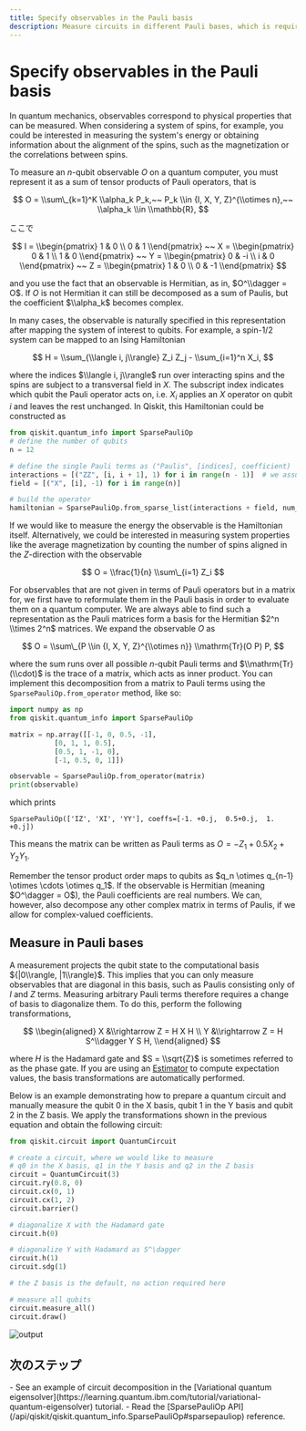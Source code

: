 ```yaml
---
title: Specify observables in the Pauli basis
description: Measure circuits in different Pauli bases, which is required to measure observables that are not diagonal in the computational basis.
---
```


# Specify observables in the Pauli basis

In quantum mechanics, observables correspond to physical properties that can be measured.
When considering a system of spins, for example, you could be interested in measuring the system's energy or obtaining information about the alignment of the spins, such as the magnetization or the correlations between spins.

To measure an $n$-qubit observable $O$ on a quantum computer, you must represent it as a sum of tensor products of Pauli operators, that is

$$
O = \\sum\_{k=1}^K \\alpha_k P_k,~~ P_k \\in {I, X, Y, Z}^{\\otimes n},~~ \\alpha_k \\in \\mathbb{R},
$$

ここで 

$$
I = \\begin{pmatrix}
1 & 0 \\ 0 & 1
\\end{pmatrix}
~~
X = \\begin{pmatrix}
0 & 1 \\ 1 & 0
\\end{pmatrix}
~~
Y = \\begin{pmatrix}
0 & -i \\ i & 0
\\end{pmatrix}
~~
Z = \\begin{pmatrix}
1 & 0 \\ 0 & -1
\\end{pmatrix}
$$

and you use the fact that an observable is Hermitian, as in, $O^\\dagger = O$. If $O$ is not Hermitian it can still be decomposed as a sum of Paulis, but the coefficient $\\alpha_k$ becomes complex.

In many cases, the observable is naturally specified in this representation after mapping the system of interest to qubits.
For example, a spin-1/2 system can be mapped to an Ising Hamiltonian

$$
H = \\sum_{\\langle i, j\\rangle} Z_i Z_j - \\sum_{i=1}^n X_i,
$$

where the indices $\\langle i, j\\rangle$ run over interacting spins and the spins are subject to a transversal field in $X$.
The subscript index indicates which qubit the Pauli operator acts on, i.e. $X_i$ applies an $X$ operator on qubit $i$ and leaves the rest unchanged.
In Qiskit, this Hamiltonian could be constructed as 

```python
from qiskit.quantum_info import SparsePauliOp
# define the number of qubits
n = 12

# define the single Pauli terms as ("Paulis", [indices], coefficient)
interactions = [("ZZ", [i, i + 1], 1) for i in range(n - 1)]  # we assume spins on a 1D line
field = [("X", [i], -1) for i in range(n)]

# build the operator
hamiltonian = SparsePauliOp.from_sparse_list(interactions + field, num_qubits=n)
```

If we would like to measure the energy the observable is the Hamiltonian itself. Alternatively, we could be
interested in measuring system properties like the average magnetization by counting the number of spins 
aligned in the $Z$-direction with the observable

$$
O = \\frac{1}{n} \\sum\_{i=1} Z_i
$$

For observables that are not given in terms of Pauli operators but in a matrix for, we first have to reformulate them
in the Pauli basis in order to evaluate them on a quantum computer.
We are always able to find such a representation as the Pauli matrices form a basis for the Hermitian $2^n \\times 2^n$ matrices.
We expand the observable $O$ as 

$$
O = \\sum\_{P \\in {I, X, Y, Z}^{\\otimes n}} \\mathrm{Tr}(O P) P,
$$

where the sum runs over all possible $n$-qubit Pauli terms and $\\mathrm{Tr}(\\cdot)$ is the trace of a matrix, which acts as inner product.
You can implement this decomposition  from a matrix to Pauli terms using the `SparsePauliOp.from_operator` method, like so:

```python
import numpy as np
from qiskit.quantum_info import SparsePauliOp

matrix = np.array([[-1, 0, 0.5, -1],
		   [0, 1, 1, 0.5],
		   [0.5, 1, -1, 0],
		   [-1, 0.5, 0, 1]])

observable = SparsePauliOp.from_operator(matrix)
print(observable)  
```

which prints

```
SparsePauliOp(['IZ', 'XI', 'YY'], coeffs=[-1. +0.j,  0.5+0.j,  1. +0.j])
```

This means the matrix can be written as Pauli terms as $O = -Z_1 + 0.5 X_2 + Y_2 Y_1$.

<Admonition type="note">
  Remember the tensor product order maps to qubits as $q_n \otimes q_{n-1} \otimes \cdots \otimes q_1$.
</Admonition>

<Admonition type="note">
  If the observable is Hermitian (meaning $O^\dagger = O$), the Pauli coefficients are real numbers.
  We can, however, also decompose any other complex matrix in terms of Paulis, if we allow for complex-valued coefficients.
</Admonition>

## Measure in Pauli bases

A measurement projects the qubit state to the computational basis ${|0\\rangle, |1\\rangle}$. This implies that you can only measure observables that are diagonal in this basis, such as Paulis consisting only of $I$ and $Z$ terms.
Measuring arbitrary Pauli terms therefore requires a change of basis to diagonalize them. To do this, perform the following transformations,

$$
\\begin{aligned}
    X &\\rightarrow Z = H X H \\
    Y &\\rightarrow Z = H S^\\dagger Y S H,
\\end{aligned}
$$

where $H$ is the Hadamard gate and $S = \\sqrt{Z}$ is sometimes referred to as the phase gate. 
If you are using an [Estimator](../api/qiskit/qiskit.primitives.Estimator) to compute expectation values, the basis transformations are automatically performed.

Below is an example demonstrating how to prepare a quantum circuit and manually measure the qubit 0 in the X basis, 
qubit 1 in the Y basis and qubit 2 in the Z basis. 
We apply the transformations shown in the previous equation and obtain the following circuit:

```python
from qiskit.circuit import QuantumCircuit

# create a circuit, where we would like to measure
# q0 in the X basis, q1 in the Y basis and q2 in the Z basis
circuit = QuantumCircuit(3)
circuit.ry(0.8, 0)
circuit.cx(0, 1)
circuit.cx(1, 2)
circuit.barrier()

# diagonalize X with the Hadamard gate 
circuit.h(0)

# diagonalize Y with Hadamard as S^\dagger
circuit.h(1)
circuit.sdg(1)

# the Z basis is the default, no action required here

# measure all qubits
circuit.measure_all()
circuit.draw()
```

![output](/images/build/paulibasis.png)

## 次のステップ

<Admonition type="tip" title="Recommendations">
  -  See an example of circuit decomposition in the [Variational quantum eigensolver](https://learning.quantum.ibm.com/tutorial/variational-quantum-eigensolver) tutorial.
  -  Read the [SparsePauliOp API](/api/qiskit/qiskit.quantum_info.SparsePauliOp#sparsepauliop) reference.
</Admonition>
